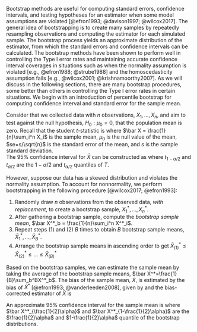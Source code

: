 
Bootstrap methods are useful for computing standard errors, confidence intervals, and testing hypotheses for an estimator when some model assumptions are violated [@efron1993; @davison1997; @wilcox2017]. <!-- ML: Check reference list for the Wilcox entries WT: does it look right now?--> The general idea of bootstrapping is to create many samples by repeatedly resampling observations <!-- ML: how about "repeatedly resampling observations . . . ?" WT: sounds good --> and computing the estimator for each simulated sample. The bootstrap process yields an approximate distribution of the estimator, from which the standard errors and confidence intervals can be calculated. The bootstrap methods have been shown to perform well in controlling the Type I error rates and maintaining accurate confidence interval coverages in situations such as when the normality assumption is violated [e.g., @efron1988; @strube1988] and the homoscedasticity assumption fails [e.g., @wilcox2001; @krishnamoorthy2007]. As we will <!--ML: Use active voice for a few of these sentences, if possible. WT: sounds good --> discuss in the following sections, there are many bootstrap procedures, some better than others in controlling the Type I error rates in certain situations. We begin with an introduction of percentile bootstrap for computing confidence interval and standard error for the sample mean. <!-- ML: We need to resolve the inconsistency in naming. WT: changed to percentile bootstrap--> 

Consider that we collected data with $n$ observations, $X_1, \dots, X_n$, and aim to test against the null hypothesis, $H_0: \mu_0 = 0$, that the population mean is zero. <!-- ML: so \mu_0 = 0? WT: thanks!--> 
Recall that the student *t-*statistic is 
\begin{equation}
T = \frac{\bar X - \mu_0}{se}, 
\end{equation}
where $\bar X = \frac{1}{n}\sum_i^n X_i$ is the sample mean, $\mu_0$ is the null value of the mean, $se=s/\sqrt{n}$ is the standard error of the mean, and $s$ is the sample standard deviation.  
<!-- ML: I don't think T is necessarily symmetric when normality holds, unless H_0 is true. Otherwise, it is a noncentral-t, which is not symmetric. If you meant under H_0, then you can just say it follows a t distribution. --> The 95% confidence interval for $\bar X$ can be constructed as
\begin{equation}
[\bar X-t_{1-\alpha/2} se, \bar X - t_{\alpha/2} se],  
\end{equation}
where $t_{1-\alpha/2}$ and $t_{\alpha/2}$ are the $1-\alpha/2$ and $t_{\alpha/2}$ quantiles of $T$. 


<!-- ML: I think the bootstrap-t is a bit more complicated than other procedures. And I don't think it helps to start with constructing CIs before talking about the sampling algorithms. How about talking about the sampling with replacement part first? And then just talk about the percentile CI instead of the bootstrap-t CI? -->
However, suppose our data has a skewed distribution and violates the normality assumption. To account for nonnormality, we perform bootstrapping in the following procedure [@wilcox2017; @efron1993]:

1. Randomly draw $n$ observations from the observed data, *with replacement*, to create a bootstrap sample, $X^*_1, \dots, X_n^*$. 
2. After gathering a bootstrap sample, compute the *bootstrap sample mean*, $\bar X^*_b = \frac{1}{n}\sum_i^n X^*_i$. 
3. Repeat steps (1) and (2) $B$ times to obtain $B$ bootstrap sample means, $\bar X^*_1, \dots, \bar X^*_B$. 
4. Arrange the bootstrap sample means in ascending order to get $\bar X^*_{(1)} \leq \bar X^*_{(2)} \leq \dots \leq \bar X^*_{(B)}$

Based on the bootstrap samples, we can estimate the sample mean by taking the average of the bootstrap sample means, $\bar X^*=\frac{1}{B}\sum_b^BX^*_b$. The bias of the sample mean, $\bar X$, is estimated by the bias of $\bar X^*$ [@efron1993; @vanderleeden2008], given by
\begin{equation}
\hat{\text{Bias}}(\bar X) = \hat{\text{Bias}}(\bar X^*) = \bar X^* - \bar X,
\end{equation}
and the bias-corrected estimator of $\bar X$ is
\begin{equation}
\bar X_{corrected} = 2 \bar X - \bar X^* = \bar X - \hat{\text{Bias}}(\bar X).
\end{equation}

An approximate 95% confidence interval for the sample mean is
\begin{equation}
[\bar X^*_{\frac{1}{2}\alpha}; \bar X^*_{1-\frac{1}{2}\alpha}]
\end{equation}
where $\bar X^*_{\frac{1}{2}\alpha}$ and $\bar X^*_{1-\frac{1}{2}\alpha}$ are the $\frac{1}{2}\alpha$ and $1-\frac{1}{2}\alpha$ quantile of the bootstrap distributions. 
<!-- $\bar X^*_{T, \frac{1}{2}\alpha}$ is the bootstrap  -->
<!-- where $t^*_{1-\alpha/2}$ denote the the $1 - \alpha/2$ quantile of the bootstrap distribution. For example, if $B=1000$ with at the significance level of $\alpha=.05$, $t^*_{\alpha/2} = t^*_{.975}$. -->
